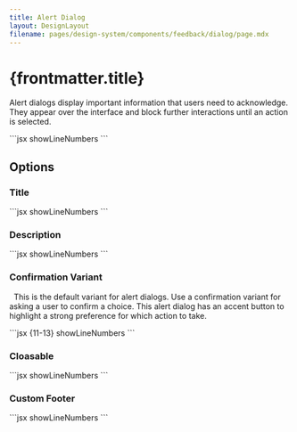 ```yaml
---
title: Alert Dialog
layout: DesignLayout
filename: pages/design-system/components/feedback/dialog/page.mdx
---
```



# {frontmatter.title}

Alert dialogs display important information that users need to acknowledge. They appear over the interface and block further interactions until an action is selected.

<MainView />

<CodeView>
  <CodeViewItem title="Sapa">
    ```jsx showLineNumbers
    <Dialog
      visible
      style={{
        width: 400,
      }}
      noBorder
      title="Dialog"
    >
      <div>
        The following typefaces are not available. Please either install these
        on your computer or in Figma. Alternatively you can replace them with
        other fonts.
      </div>
    </Dialog>
    ```
  </CodeViewItem>
</CodeView>

## Options

### Title

<TitleView />

<CodeView>
  <CodeViewItem title="Sapa">
    ```jsx showLineNumbers
    <Dialog
      visible
      noBorder
      style={{
        width: 300,
      }}
      title="Dialog"
      closable={false}
      footer={<span />}
    >
      <div style={{ display: "flex", flexDirection: "column", gap: 10 }}>
        <Ghost style={{ width: "100%" }} />
        <Ghost style={{ width: "90%" }} />
      </div>
    </Dialog>
    ```
  </CodeViewItem>
</CodeView>

### Description

<DescriptionView />

<CodeView>
  <CodeViewItem title="Sapa">
    ```jsx showLineNumbers
    <Dialog
      visible
      noBorder
      style={{
        width: 300,
      }}
      closable={false}
      title={<Ghost width="100%" />}
      footer={<span />}
    >
      The following typefaces are not available. Please either install these on
      your computer or in Figma. Alternatively you can replace them with other
      fonts.
    </Dialog>
    ```
  </CodeViewItem>
</CodeView>

### Confirmation Variant

<VariantView />

&nbsp;
This is the default variant for alert dialogs. Use a confirmation
variant for asking a user to confirm a choice. This alert dialog has
an accent button to highlight a strong preference for which action to
take.

<CodeView>
  <CodeViewItem title="Sapa">
```jsx {11-13} showLineNumbers
<Dialog
    visible
    style={{
        width: 300,
    }}
    closable={false}
    title={<Ghost width="100%" />}
    >
        Smart filters are nondestructive
</Dialog>

<Dialog
  visible
  style={{
    width: 300,
  }}
  closable={false}
  okProps={{
    variant: "danger",
  }}
  okText="Delete"
  title={<Ghost width="100%" />}
>
  Smart filters are nondestructive
</Dialog>

<Dialog
  visible
  style={{
    width: 300,
  }}
  closable={false}
  okProps={{
    variant: "dark",
    outline: true,
    style: {
      backgroundColor: "black",
    },
  }}
  title={<Ghost width="100%" />}
>
  Smart filters are nondestructive
</Dialog>

<Dialog
    visible
    style={{
        width: 300,
    }}
    closable={false}
    title={<Ghost width="100%" />}
    footer={
        <ActionGroup
            direction="vertical"
            style={{
            textAlign: "right",
            alignItems: "flex-end",
            }}
        >
            <RoundButton>No, thanks</RoundButton>
            <RoundButton>Remind me later</RoundButton>
            <RoundButton
            variant="dark"
            outline
            style={{ backgroundColor: "black" }}
            >
            Rate now
            </RoundButton>
        </ActionGroup>
    }
>
    Smart filters are nondestructive
</Dialog>
```
  </CodeViewItem>
</CodeView>

### Cloasable

<ClosableView />

<CodeView>
  <CodeViewItem title="Sapa">
    ```jsx showLineNumbers
    <Dialog
      visible
      style={{
        width: 300,
      }}
      okProps={{
        variant: "dark",
        outline: true,
      }}
      title="Title"
    >
      Smart filters are nondestructive
    </Dialog>
    ```
  </CodeViewItem>
</CodeView>

### Custom Footer

<CustomFooterView />

<CodeView>
  <CodeViewItem title="Sapa">
    ```jsx showLineNumbers
    <Dialog
      visible
      style={{
        width: 300,
      }}
      title="Title"
      footer={
        <div
          style={{
            display: "flex",
            gap: 10,
            justifyContent: "space-between",
            alignItems: "center",
            width: "100%",
            borderTop: "1px solid var(--color-gray-1)",
            paddingTop: 20,
            marginTop: 20,
          }}
        >
          <Badge variant="informative">Sample text</Badge>
          <ActionGroup style={{ gap: 10 }}>
            <RoundButton variant="dark" outline>
              Cancel
            </RoundButton>
            <RoundButton variant="dark">OK</RoundButton>
          </ActionGroup>
        </div>
      }
    >
      Smart filters are nondestructive
    </Dialog>
    ```
  </CodeViewItem>
</CodeView>
